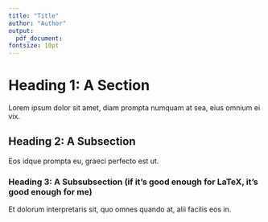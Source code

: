 ```yaml
---
title: "Title"
author: "Author"
output: 
  pdf_document:
fontsize: 10pt
---
```


# Heading 1: A Section

Lorem ipsum dolor sit amet, diam prompta numquam at sea, eius omnium ei vix. 

## Heading 2: A Subsection

Eos idque prompta eu, graeci perfecto est ut. 

### Heading 3: A Subsubsection (if it's good enough for LaTeX, it's good enough for me)

Et dolorum interpretaris sit, quo omnes quando at, alii facilis eos in.

